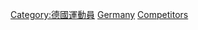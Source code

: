 {{parent category}}

[[Category:德國運動員|Category:德國運動員]]
[[Category:各國奧運運動員|Germany]]
[[Category:奧林匹克運動會德國代表團|Competitors]]